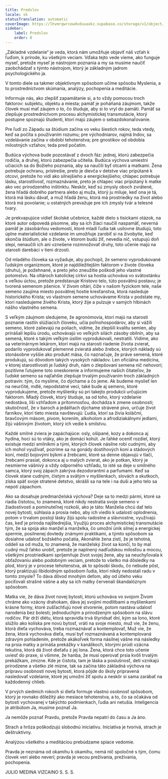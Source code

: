 ```yaml
---
title: Predslov
locale: sk
statusTranslation: automatic
coverImage: https://lhvmrqwrcowdvduuaukz.supabase.co/storage/v1/object/public/strapi-uploads/small_cover-educacion-fundamental.webp-2d51a7828a2b1309555be27f7e2a61a0.webp
sidebar:
    label: Predslov
    order: 0
---
```

„Základné vzdelanie“ je veda, ktorá nám umožňuje objaviť náš vzťah k ľuďom, k prírode, ku všetkým veciam. Vďaka tejto vede vieme, ako funguje myseľ, pretože myseľ je nástrojom poznania a my sa musíme naučiť zaobchádzať s týmto nástrojom, ktorý je základným jadrom psychologického ja.

V tomto diele sa takmer objektívnym spôsobom učíme spôsobu Myslenia, a to prostredníctvom skúmania, analýzy, pochopenia a meditácie.

Informuje nás, ako zlepšiť zapamätanie si, a to vždy pomocou troch faktorov: subjektu, objektu a miesta; pamäť je poháňaná záujmom, takže človek musí mať záujem o to, čo študuje, aby si to vryl do pamäti. Pamäť sa zlepšuje prostredníctvom procesu alchymistickej transmutácie, ktorý postupne spoznajú študenti, ktorí majú záujem o sebazdokonaľovanie.

Pre ľudí zo Západu sa štúdium začína vo veku šiestich rokov, teda vtedy, keď sa počíta s používaním rozumu; pre východniarov, najmä Indov, sa vzdelávanie začína v období tehotenstva; pre gnostikov od obdobia milostných vzťahov, teda pred počatím.

Budúca výchova bude pozostávať z dvoch fáz: jednej, ktorú zabezpečia rodičia, a druhej, ktorú zabezpečia učitelia. Budúca výchova umiestni učiacich sa do Božieho poznania, aby sa naučili byť otcami a matkami. Žena potrebuje ochranu, prístrešie, preto je dievča v detstve viac pripútané k otcovi, pretože ho vidí ako silnejšieho a energickejšieho; chlapec potrebuje lásku, starostlivosť, rozmaznávanie, preto je chlapec viac pripútaný k matke ako vec prirodzeného inštinktu. Neskôr, keď sú zmysly oboch zvrátené, žena hľadá dobrého partnera alebo aj muža, ktorý ju miluje, keď ona je tá, ktorá má lásku dávať, a muž hľadá ženu, ktorá má prostriedky na život alebo ktorá má povolanie; u ostatných prevažuje pre ich zmysly tvár a telesné tvary.

Je prekvapujúce vidieť školské učebnice, každé dielo s tisíckami otázok, na ktoré autor odpovedá písomne, aby sa ich žiaci naučili naspamäť, neverná pamäť je zásobárňou vedomostí, ktoré mladí ľudia tak usilovne študujú, toto úplne materialistické vzdelanie im umožňuje zarobiť si na živobytie, keď skončia štúdium, ale o živote, v ktorom budú žiť, nevedia nič, vstupujú doň slepí, nenaučili ich ani vznešene rozmnožovať druhy, toto učenie majú na starosti darebáci v tieni drzosti.

Od mladého človeka sa vyžaduje, aby pochopil, že semeno vyprodukované ľudským organizmom, ktoré je najdôležitejším faktorom v živote človeka (druhu), je požehnané, a preto jeho zneužitie poškodí jeho vlastné potomstvo. Na oltároch katolíckej cirkvi sa hostia uchováva vo svätostánku s veľkou úctou, pretože predstavuje Kristovo telo, túto posvätnú postavu; je tvorená semenom pšenice. V živom oltári, čiže v našom fyzickom tele, naše semeno zaujíma miesto posvätnej hostie kresťanstva, ktorá nasleduje historického Krista; vo vlastnom semene uchovávame Krista v podstate my, ktorí nasledujeme živého Krista, ktorý žije a pulzuje v samých hlbinách nášho vlastného semena.

S veľkým záujmom sledujeme, že agronómovia, ktorí majú na starosti poznanie rastlín slúžiacich človeku, učia poľnohospodárov, aby si vážili semeno, ktoré zalievajú na poliach, vidíme, že zlepšili kvalitu semien, aby prinášali lepšiu úrodu, uchovávajú vo veľkých silách zásoby obilnín, aby sa semená, ktoré s takým veľkým úsilím vyprodukovali, nestratili. Vidíme, ako sa veterinárnym lekárom, ktorí majú na starosti riadenie života zvierat, podarilo vyprodukovať plemenné zvieratá alebo žrebce, ktorých náklady sú stonásobne vyššie ako produkt mäsa, čo naznačuje, že práve semená, ktoré produkujú, sú dôvodom takých vysokých nákladov. Len oficiálna medicína, v ktorej starostlivosti je ľudský druh, nám o zlepšovaní semena nič nehovorí; pozitívne ľutujeme toto oneskorenie a informujeme našich čitateľov, že ľudské semeno sa najľahšie zlepšuje trvalým používaním troch základných potravín: tým, čo myslíme, čo dýchame a čo jeme. Ak budeme myslieť len na neurčité, mdlé, nepodstatné veci, také bude aj semeno, ktoré vyprodukujeme, pretože myšlienky sú pri takejto produkcii určujúcim faktorom. Mladý človek, ktorý študuje, sa od toho, ktorý vzdelanie nedostáva, líši vzhľadom a prítomnosťou, dochádza k zmene osobnosti; skutočnosť, že v baroch a jedálňach dýchame strávené pivo, určuje život farníkov, ktorí tieto miesta navštevujú: Ľudia, ktorí sa živia koláčmi, bravčovým mäsom, pivom, korením, alkoholom a afrodiziakálnymi jedlami, žijú vášnivým životom, ktorý ich vedie k smilstvu.

Každé smilné zviera je zapáchajúce: osly, ošípané, kozy a dokonca aj hydina, hoci sú to vtáky, ako je domáci kohút. Je ľahké oceniť rozdiel, ktorý existuje medzi smilníkmi a tými, ktorých človek násilne robí cudnými, aby ich mohol využívať, pozrime sa na gonády dostihových koní a stádových koní, medzi bojovými býkmi a žrebcami, ktoré sa denne objavujú v tlači, žrebcami prasiat, dokonca aj u malých zvierat, ako je potkan, ktorý je nesmierne vášnivý a vždy odporného vzhľadu, to isté sa deje u smilného samca, ktorý svoj zápach zakrýva dezodorantmi a parfumami. Keď sa človek stane cudným, čistým a svätým v myšlienkach, slovách a skutkoch, získa späť svoje stratené detstvo, skrášli sa na tele i na duši a jeho telo sa nepotí zápachom.

Ako sa dosahuje predmanželská výchova? Deje sa to medzi pármi, ktoré sa riadia čistotou, to znamená, ktoré nikdy nestratia svoje semeno v žiadostivosti a pominuteľnej rozkoši, ako je táto: Manželia chcú dať telo novej bytosti, súhlasia a prosia nebo, aby ich viedlo k udalosti oplodnenia, potom v trvalom postoji lásky žijú spolu radostne a slávnostne, využívajú čas, keď je príroda najštedrejšia, Využijú proces alchymistickej transmutácie tým, že sa spoja ako manžel a manželka, čo umožní únik silnej a energickej spermie, posilnenej dovtedy známymi praktikami, a týmto spôsobom sa dosiahne udalosť božského počatia, Akonáhle žena zistí, že je tehotná, oddelí sa od muža, to znamená, že manželský život sa končí, to by mal cudný muž ľahko urobiť, pretože je naplnený nadľudskou milosťou a mocou, všetkými prostriedkami spríjemňuje život svojej žene, aby sa neuchyľovala k obťažovaniu alebo podobným veciam, pretože to všetko má dôsledky na plod, ktorý je v procese tehotenstva, ak to spôsobí škodu, čo nebude pôst, ktorý praktizujú libidoidným spôsobom ľudia, ktorí nikdy nedostali radu v tomto zmysle? To dáva dôvod mnohým deťom, aby od útleho veku pociťovali strašné vášne a aby sa ich matky červenali škandalóznym spôsobom.

Matka vie, že dáva život novej bytosti, ktorú uchováva vo svojom Živom chráme ako vzácny drahokam, dáva jej svojimi modlitbami a myšlienkami krásne formy, ktoré zušľachťujú nové stvorenie, potom nastáva udalosť narodenia bez bolesti; jednoduchým a prirodzeným spôsobom na slávu rodičov. Pár drží diétu, ktorá spravidla trvá štyridsať dní, kým sa lono, ktoré slúžilo ako kolíska pre novú bytosť, vráti na svoje miesto, muž vie, že ženu, ktorá dieťa vychováva, treba rozmaznávať a kontemplovať, Muž vie, že žena, ktorá vychováva dieťa, musí byť rozmaznávaná a kontemplovaná zdravým pohladením, pretože akákoľvek forma násilnej vášne má následky na prsia matky a prináša prekážky v kanálikoch, ktorými prúdi vzácna tekutina, ktorá dá život dieťaťu z jej lona. Žena, ktorá chce toto učenie uviesť do praxe, si všimne, že hanba, že musí operovať prsia kvôli trvalým prekážkam, zmizne. Kde je čistota, tam je láska a poslušnosť, deti vznikajú prirodzene a všetko zlé mizne, tak sa začína táto základná výchova na prípravu osobnosti novej bytosti, ktorá pôjde do školy pripravená nasledovať vzdelanie, ktoré jej umožní žiť spolu a neskôr si sama zarábať na každodenný chlieb.

V prvých siedmich rokoch si dieťa formuje vlastnú osobnosť spôsobom, ktorý je rovnako dôležitý ako mesiace tehotenstva, a to, čo sa očakáva od bytosti vychovanej v takýchto podmienkach, ľudia ani netušia. Inteligencia je atribútom Ja, musíme poznať Ja.

Ja nemôže poznať Pravdu, pretože Pravda nepatrí do času a Ja áno.

Strach a hrôza poškodzujú slobodnú iniciatívu. Iniciatíva je tvorivá, strach je deštruktívny.

Analýzou všetkého a meditáciou prebúdzame spiace vedomie.

Pravda je neznáma od okamihu k okamihu, nemá nič spoločné s tým, čomu človek verí alebo neverí; pravda je vecou prežívania, prežívania, pochopenia.

JULIO MEDINA VIZCAINO
S. S. S.
